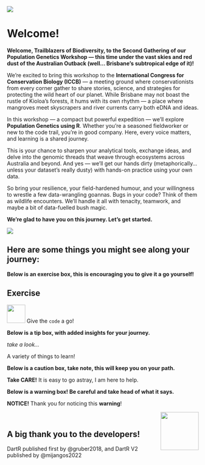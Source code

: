 ![](images/intro_slide.png)

# Welcome! {.unnumbered}

**Welcome, Trailblazers of Biodiversity, to the Second Gathering of our Population Genetics Workshop — this time under the vast skies and red dust of the Australian Outback (well… Brisbane's subtropical edge of it)!**

We’re excited to bring this workshop to the **International Congress for Conservation Biology (ICCB)** — a meeting ground where conservationists from every corner gather to share stories, science, and strategies for protecting the wild heart of our planet. While Brisbane may not boast the rustle of Kioloa’s forests, it hums with its own rhythm — a place where mangroves meet skyscrapers and river currents carry both eDNA and ideas.

In this workshop — a compact but powerful expedition — we’ll explore **Population Genetics using R**. Whether you're a seasoned fieldworker or new to the code trail, you're in good company. Here, every voice matters, and learning is a shared journey.

This is your chance to sharpen your analytical tools, exchange ideas, and delve into the genomic threads that weave through ecosystems across Australia and beyond. And yes — we’ll get our hands dirty (metaphorically… unless your dataset's really dusty) with hands-on practice using your own data.

So bring your resilience, your field-hardened humour, and your willingness to wrestle a few data-wrangling goannas. Bugs in your code? Think of them as wildlife encounters. We’ll handle it all with tenacity, teamwork, and maybe a bit of data-fuelled bush magic.

**We’re glad to have you on this journey. Let’s get started.**

![](images/dartR7.png)

## Here are some things you might see along your journey:

**Below is an exercise box, this is encouraging you to give it a go yourself!**

::: callout-note
## Exercise

![](images/task.png){#id .class width="48" height="48"} Give the `code` a go!
:::

**Below is a tip box, with added insights for your journey.**

::: callout-tip
*take a look...*

A variety of things to learn!
:::

**Below is a caution box, take note, this will keep you on your path.**

::: callout-caution
**Take CARE!** It is easy to go astray, I am here to help.
:::

**Below is a warning box! Be careful and take head of what it says.**

::: callout-warning
**NOTICE!** Thank you for noticing this **warning**!

<img src="images/pirat.png" align="right" width="100" height="100"/>
:::

<br>

## A big thank you to the developers!

DartR published first by @gruber2018, and DartR V2 published by @mijangos2022
